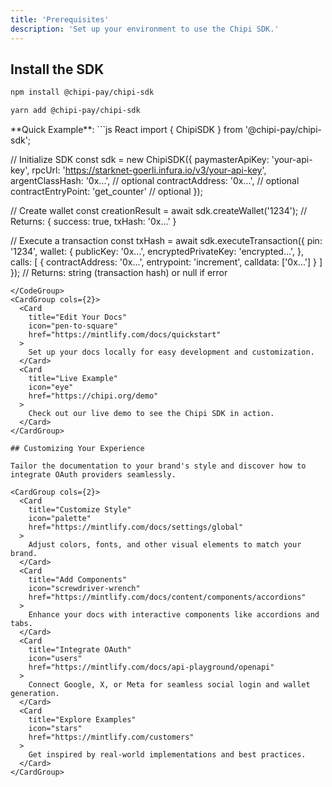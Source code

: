 ```yaml
---
title: 'Prerequisites'
description: 'Set up your environment to use the Chipi SDK.'
---
```


## Install the SDK

<CodeGroup>

```bash npm
npm install @chipi-pay/chipi-sdk  
```

```bash yarn
yarn add @chipi-pay/chipi-sdk
```

</CodeGroup>
**Quick Example**:

<CodeGroup>
```js React
import { ChipiSDK } from '@chipi-pay/chipi-sdk';

// Initialize SDK
const sdk = new ChipiSDK({
  paymasterApiKey: 'your-api-key',
  rpcUrl: 'https://starknet-goerli.infura.io/v3/your-api-key',
  argentClassHash: '0x...', // optional
  contractAddress: '0x...',  // optional
  contractEntryPoint: 'get_counter' // optional
});

// Create wallet
const creationResult = await sdk.createWallet('1234');
// Returns: { success: true, txHash: '0x...' }

// Execute a transaction
const txHash = await sdk.executeTransaction({
  pin: '1234',
  wallet: {
    publicKey: '0x...',
    encryptedPrivateKey: 'encrypted...',
  },
  calls: [
    {
      contractAddress: '0x...',
      entrypoint: 'increment',
      calldata: ['0x...']
    }
  ]
});
// Returns: string (transaction hash) or null if error
```
</CodeGroup>
<CardGroup cols={2}>
  <Card
    title="Edit Your Docs"
    icon="pen-to-square"
    href="https://mintlify.com/docs/quickstart"
  >
    Set up your docs locally for easy development and customization.
  </Card>
  <Card
    title="Live Example"
    icon="eye"
    href="https://chipi.org/demo"
  >
    Check out our live demo to see the Chipi SDK in action.
  </Card>
</CardGroup>

## Customizing Your Experience

Tailor the documentation to your brand's style and discover how to integrate OAuth providers seamlessly.

<CardGroup cols={2}>
  <Card
    title="Customize Style"
    icon="palette"
    href="https://mintlify.com/docs/settings/global"
  >
    Adjust colors, fonts, and other visual elements to match your brand.
  </Card>
  <Card
    title="Add Components"
    icon="screwdriver-wrench"
    href="https://mintlify.com/docs/content/components/accordions"
  >
    Enhance your docs with interactive components like accordions and tabs.
  </Card>
  <Card
    title="Integrate OAuth"
    icon="users"
    href="https://mintlify.com/docs/api-playground/openapi"
  >
    Connect Google, X, or Meta for seamless social login and wallet generation.
  </Card>
  <Card
    title="Explore Examples"
    icon="stars"
    href="https://mintlify.com/customers"
  >
    Get inspired by real-world implementations and best practices.
  </Card>
</CardGroup>